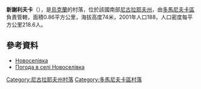 {{coord|47|38|13|N|30|53|19|E|scale:100000|display=title}}

'''新謝利夫卡'''（{{lang-uk|Новоселівка}}），是[[烏克蘭|烏克蘭]]的村落，位於該國南部[[尼古拉耶夫州|尼古拉耶夫州]]，由[[多馬尼夫卡區|多馬尼夫卡區]]負責管轄，面積0.86平方公里，海拔高度74米，2001年人口188，人口密度每平方公里218.6人。

==參考資料==
*[http://w1.c1.rada.gov.ua/pls/z7502/A005?rdat1=03.11.2011&rf7571=22227 Новоселівка]{{dead link|date=2018年3月 |bot=InternetArchiveBot |fix-attempted=yes }}
* [http://weather.in.ua/ua/nikolaevskaja/18068 Погода в селі Новоселівка] {{Wayback|url=http://weather.in.ua/ua/nikolaevskaja/18068 |date=20160606195041 }}

[[Category:尼古拉耶夫州村落|Category:尼古拉耶夫州村落]]
[[Category:多馬尼夫卡區村落|Category:多馬尼夫卡區村落]]


{{Mykolaiv-geo-stub}}